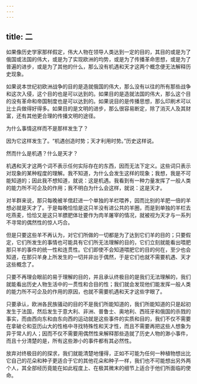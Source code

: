 ```yaml
---
---
---
```

title: 二
---



如果像历史学家那样假定，伟大人物在领导人类达到一定的目的，其目的或是为了俄国或法国的伟大，或是为了实现欧洲的均势，或是为了传播革命思想，或是为了普遍的进步，或是为了其他的什么，那么没有机遇和天才这两个概念便无法解释历史现象。

如果说本世纪初欧洲战争的目的是造就俄国的伟大，那么没有以往的所有那些战争和这次入侵，这个目的也是可以达到的。如果目的是造就法国的伟大，那么这个目的没有革命和帝国制度也是可以达到的。如果说目的是传播思想，那么印刷术可以比士兵做得好得多。如果目的是文明的进步，那么很容易断定，除了消灭人及其财富，还有其他更合理的传播文明的途径。

为什么事情这样而不是那样发生了？

因为它这样发生了。“机遇创造时势；天才利用时势。”历史这样说。

然而什么是机遇？什么是天才？

机遇和天才这两个词不表示任何实际存在的东西，因而无法下定义。这些词只表示对现象的某种程度的理解。我不知道，为什么会发生这样的现象；我想，我是不可能知道的；因此我不想知道，就说：这是机遇。我看到有一种力量发挥了一般人类的能力所不可企及的作用；我不明白为什么会这样，就说：这是天才。

对羊群来说，那只每晚被羊倌赶进一个单独的羊栏喂养，因而比别的羊肥一倍的羊想必就是天才了。于是每晚恰恰是这只羊没有进公共的羊圈，而是到单独的羊栏去吃燕麦，恰恰又是这只羊膘肥体壮要作为肉羊屠宰的情况，就被视为天才与一系列不寻常的偶然性的惊人巧合。

但是只要这些羊不再认为，对它们所做的一切都是为了达到它们羊的目的；只要假定，它们所发生的事情也可能具有它们所无法理解的目的，它们立刻就能看出喂肥那只羊的事件的统一性和连贯性。它们即使不会知道喂肥它的目的何在，至少也会知道，在那只羊身上所发生的一切并非出于偶然，于是它们也就不需要机遇、天才这些概念了。

只要不再理会眼前的易于理解的目的，并且承认终极目的是我们无法理解的，我们就能看出历史人物生活中的一贯性和合目的性；我们就会发现他们能发挥一般人类的能力所不可企及的作用的原因，也就不需要机遇和天才这些字眼了。

只要承认，欧洲各民族骚动的目的不是我们所能知道的，我们所能知道的只是起初发生于法国，然后发生于意大利、非洲、普鲁士、奥地利、西班牙和俄国的杀戮的事实，而由西向东和由东向西的运动就是这些事件的实质和目的，我们不仅不需要在拿破仑和亚历山大的性格中寻找特殊性和天才性，而且不需要再把这些人想象为异于常人的人；因而不仅不需要用偶然性来解释那些造就了历史人物的渺小事件，而且十分清楚的是，所有这些渺小的事件都有其必然性。

放弃对终极目的的探求，我们就能清楚地懂得，正如不可能为任何一种植物想出比它自己的花朵和种子更适合于它的其他花朵和种子一样，我们也不可能想出另外两个人，其全部经历竟能在如此程度上、在极其微末的细节上适合于他们所面临的使命。